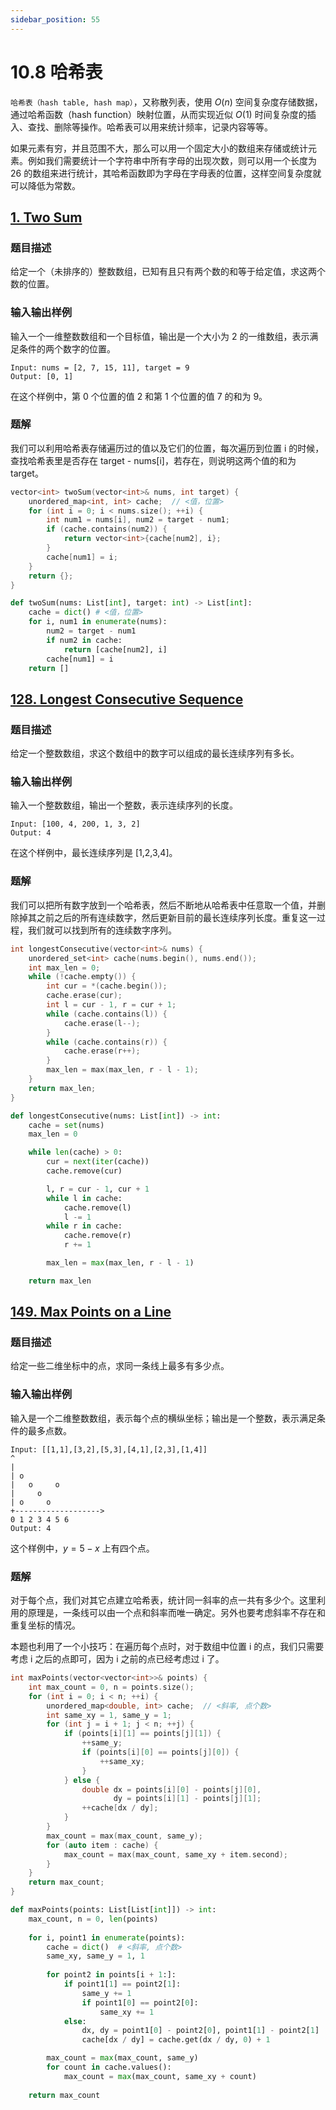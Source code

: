 ```yaml
---
sidebar_position: 55
---
```


# 10.8 哈希表

`哈希表（hash table, hash map）`，又称散列表，使用 $O(n)$ 空间复杂度存储数据，通过哈希函数（hash function）映射位置，从而实现近似 $O(1)$ 时间复杂度的插入、查找、删除等操作。哈希表可以用来统计频率，记录内容等等。

如果元素有穷，并且范围不大，那么可以用一个固定大小的数组来存储或统计元素。例如我们需要统计一个字符串中所有字母的出现次数，则可以用一个长度为 26 的数组来进行统计，其哈希函数即为字母在字母表的位置，这样空间复杂度就可以降低为常数。

## [1. Two Sum](https://leetcode.com/problems/two-sum/)

### 题目描述

给定一个（未排序的）整数数组，已知有且只有两个数的和等于给定值，求这两个数的位置。

### 输入输出样例

输入一个一维整数数组和一个目标值，输出是一个大小为 2 的一维数组，表示满足条件的两个数字的位置。

```
Input: nums = [2, 7, 15, 11], target = 9
Output: [0, 1]
```

在这个样例中，第 0 个位置的值 2 和第 1 个位置的值 7 的和为 9。

### 题解

我们可以利用哈希表存储遍历过的值以及它们的位置，每次遍历到位置 i 的时候，查找哈希表里是否存在 target - nums[i]，若存在，则说明这两个值的和为 target。

<Tabs>
<TabItem value="cpp" label="C++">

```cpp
vector<int> twoSum(vector<int>& nums, int target) {
    unordered_map<int, int> cache;  // <值，位置>
    for (int i = 0; i < nums.size(); ++i) {
        int num1 = nums[i], num2 = target - num1;
        if (cache.contains(num2)) {
            return vector<int>{cache[num2], i};
        }
        cache[num1] = i;
    }
    return {};
}
```

</TabItem>
<TabItem value="py" label="Python">

```py
def twoSum(nums: List[int], target: int) -> List[int]:
    cache = dict() # <值，位置>
    for i, num1 in enumerate(nums):
        num2 = target - num1
        if num2 in cache:
            return [cache[num2], i]
        cache[num1] = i
    return []
```

</TabItem>

</Tabs>

## [128. Longest Consecutive Sequence](https://leetcode.com/problems/longest-consecutive-sequence/)

### 题目描述

给定一个整数数组，求这个数组中的数字可以组成的最长连续序列有多长。

### 输入输出样例

输入一个整数数组，输出一个整数，表示连续序列的长度。

```
Input: [100, 4, 200, 1, 3, 2]
Output: 4
```

在这个样例中，最长连续序列是 [1,2,3,4]。

### 题解

我们可以把所有数字放到一个哈希表，然后不断地从哈希表中任意取一个值，并删除掉其之前之后的所有连续数字，然后更新目前的最长连续序列长度。重复这一过程，我们就可以找到所有的连续数字序列。

<Tabs>
<TabItem value="cpp" label="C++">

```cpp
int longestConsecutive(vector<int>& nums) {
    unordered_set<int> cache(nums.begin(), nums.end());
    int max_len = 0;
    while (!cache.empty()) {
        int cur = *(cache.begin());
        cache.erase(cur);
        int l = cur - 1, r = cur + 1;
        while (cache.contains(l)) {
            cache.erase(l--);
        }
        while (cache.contains(r)) {
            cache.erase(r++);
        }
        max_len = max(max_len, r - l - 1);
    }
    return max_len;
}
```

</TabItem>
<TabItem value="py" label="Python">

```py
def longestConsecutive(nums: List[int]) -> int:
    cache = set(nums)
    max_len = 0

    while len(cache) > 0:
        cur = next(iter(cache))
        cache.remove(cur)

        l, r = cur - 1, cur + 1
        while l in cache:
            cache.remove(l)
            l -= 1
        while r in cache:
            cache.remove(r)
            r += 1

        max_len = max(max_len, r - l - 1)

    return max_len

```

</TabItem>

</Tabs>

## [149. Max Points on a Line](https://leetcode.com/problems/max-points-on-a-line/)

### 题目描述

给定一些二维坐标中的点，求同一条线上最多有多少点。

### 输入输出样例

输入是一个二维整数数组，表示每个点的横纵坐标；输出是一个整数，表示满足条件的最多点数。

```
Input: [[1,1],[3,2],[5,3],[4,1],[2,3],[1,4]]
^
|
| o
|   o     o
|     o
| o     o
+------------------->
0 1 2 3 4 5 6
Output: 4
```

这个样例中，$y =5 − x$ 上有四个点。

### 题解

对于每个点，我们对其它点建立哈希表，统计同一斜率的点一共有多少个。这里利用的原理是，一条线可以由一个点和斜率而唯一确定。另外也要考虑斜率不存在和重复坐标的情况。

本题也利用了一个小技巧：在遍历每个点时，对于数组中位置 i 的点，我们只需要考虑 i 之后的点即可，因为 i 之前的点已经考虑过 i 了。

<Tabs>
<TabItem value="cpp" label="C++">

```cpp
int maxPoints(vector<vector<int>>& points) {
    int max_count = 0, n = points.size();
    for (int i = 0; i < n; ++i) {
        unordered_map<double, int> cache;  // <斜率, 点个数>
        int same_xy = 1, same_y = 1;
        for (int j = i + 1; j < n; ++j) {
            if (points[i][1] == points[j][1]) {
                ++same_y;
                if (points[i][0] == points[j][0]) {
                    ++same_xy;
                }
            } else {
                double dx = points[i][0] - points[j][0],
                       dy = points[i][1] - points[j][1];
                ++cache[dx / dy];
            }
        }
        max_count = max(max_count, same_y);
        for (auto item : cache) {
            max_count = max(max_count, same_xy + item.second);
        }
    }
    return max_count;
}
```

</TabItem>
<TabItem value="py" label="Python">

```py
def maxPoints(points: List[List[int]]) -> int:
    max_count, n = 0, len(points)
    
    for i, point1 in enumerate(points):
        cache = dict()  # <斜率, 点个数>
        same_xy, same_y = 1, 1
        
        for point2 in points[i + 1:]:
            if point1[1] == point2[1]:
                same_y += 1
                if point1[0] == point2[0]:
                    same_xy += 1
            else:
                dx, dy = point1[0] - point2[0], point1[1] - point2[1]
                cache[dx / dy] = cache.get(dx / dy, 0) + 1

        max_count = max(max_count, same_y)
        for count in cache.values():
            max_count = max(max_count, same_xy + count)
    
    return max_count

```

</TabItem>

</Tabs>